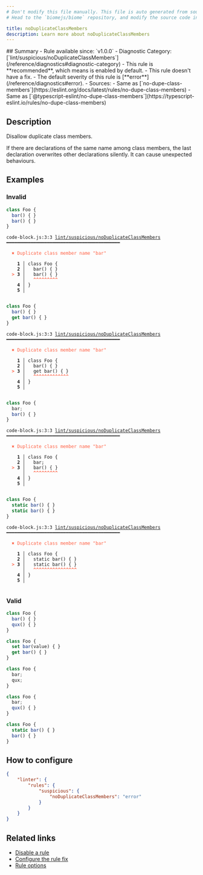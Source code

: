 ```yaml
---
# Don't modify this file manually. This file is auto generated from source, and you will lose your changes next time the website is built.
# Head to the `biomejs/biome` repository, and modify the source code in there.

title: noDuplicateClassMembers
description: Learn more about noDuplicateClassMembers
---
```


<Tabs>
<TabItem label="JavaScript (and super languages)" icon="seti:javascript">
## Summary
- Rule available since: `v1.0.0`
- Diagnostic Category: [`lint/suspicious/noDuplicateClassMembers`](/reference/diagnostics#diagnostic-category)
- This rule is **recommended**, which means is enabled by default.
- This rule doesn't have a fix.
- The default severity of this rule is [**error**](/reference/diagnostics#error).
- Sources: 
  - Same as [`no-dupe-class-members`](https://eslint.org/docs/latest/rules/no-dupe-class-members)
  - Same as [`@typescript-eslint/no-dupe-class-members`](https://typescript-eslint.io/rules/no-dupe-class-members)

## Description
Disallow duplicate class members.

If there are declarations of the same name among class members,
the last declaration overwrites other declarations silently.
It can cause unexpected behaviours.

## Examples

### Invalid

```js
class Foo {
  bar() { }
  bar() { }
}
```

<pre class="language-text"><code class="language-text">code-block.js:3:3 <a href="https://biomejs.dev/linter/rules/no-duplicate-class-members">lint/suspicious/noDuplicateClassMembers</a> ━━━━━━━━━━━━━━━━━━━━━━━━━━━━━━━━━━━━━━━━━━<br /><br />  <strong><span style="color: Tomato;">✖</span></strong> <span style="color: Tomato;">Duplicate class member name &quot;bar&quot;</span><br />  <br />    <strong>1 │ </strong>class Foo &#123;<br />    <strong>2 │ </strong>  bar() &#123; &#125;<br />  <strong><span style="color: Tomato;">&gt;</span></strong> <strong>3 │ </strong>  bar() &#123; &#125;<br />   <strong>   │ </strong>  <strong><span style="color: Tomato;">^</span></strong><strong><span style="color: Tomato;">^</span></strong><strong><span style="color: Tomato;">^</span></strong><strong><span style="color: Tomato;">^</span></strong><strong><span style="color: Tomato;">^</span></strong><strong><span style="color: Tomato;">^</span></strong><strong><span style="color: Tomato;">^</span></strong><strong><span style="color: Tomato;">^</span></strong><strong><span style="color: Tomato;">^</span></strong><br />    <strong>4 │ </strong>&#125;<br />    <strong>5 │ </strong><br />  <br /></code></pre>

```js
class Foo {
  bar() { }
  get bar() { }
}
```

<pre class="language-text"><code class="language-text">code-block.js:3:3 <a href="https://biomejs.dev/linter/rules/no-duplicate-class-members">lint/suspicious/noDuplicateClassMembers</a> ━━━━━━━━━━━━━━━━━━━━━━━━━━━━━━━━━━━━━━━━━━<br /><br />  <strong><span style="color: Tomato;">✖</span></strong> <span style="color: Tomato;">Duplicate class member name &quot;bar&quot;</span><br />  <br />    <strong>1 │ </strong>class Foo &#123;<br />    <strong>2 │ </strong>  bar() &#123; &#125;<br />  <strong><span style="color: Tomato;">&gt;</span></strong> <strong>3 │ </strong>  get bar() &#123; &#125;<br />   <strong>   │ </strong>  <strong><span style="color: Tomato;">^</span></strong><strong><span style="color: Tomato;">^</span></strong><strong><span style="color: Tomato;">^</span></strong><strong><span style="color: Tomato;">^</span></strong><strong><span style="color: Tomato;">^</span></strong><strong><span style="color: Tomato;">^</span></strong><strong><span style="color: Tomato;">^</span></strong><strong><span style="color: Tomato;">^</span></strong><strong><span style="color: Tomato;">^</span></strong><strong><span style="color: Tomato;">^</span></strong><strong><span style="color: Tomato;">^</span></strong><strong><span style="color: Tomato;">^</span></strong><strong><span style="color: Tomato;">^</span></strong><br />    <strong>4 │ </strong>&#125;<br />    <strong>5 │ </strong><br />  <br /></code></pre>

```js
class Foo {
  bar;
  bar() { }
}
```

<pre class="language-text"><code class="language-text">code-block.js:3:3 <a href="https://biomejs.dev/linter/rules/no-duplicate-class-members">lint/suspicious/noDuplicateClassMembers</a> ━━━━━━━━━━━━━━━━━━━━━━━━━━━━━━━━━━━━━━━━━━<br /><br />  <strong><span style="color: Tomato;">✖</span></strong> <span style="color: Tomato;">Duplicate class member name &quot;bar&quot;</span><br />  <br />    <strong>1 │ </strong>class Foo &#123;<br />    <strong>2 │ </strong>  bar;<br />  <strong><span style="color: Tomato;">&gt;</span></strong> <strong>3 │ </strong>  bar() &#123; &#125;<br />   <strong>   │ </strong>  <strong><span style="color: Tomato;">^</span></strong><strong><span style="color: Tomato;">^</span></strong><strong><span style="color: Tomato;">^</span></strong><strong><span style="color: Tomato;">^</span></strong><strong><span style="color: Tomato;">^</span></strong><strong><span style="color: Tomato;">^</span></strong><strong><span style="color: Tomato;">^</span></strong><strong><span style="color: Tomato;">^</span></strong><strong><span style="color: Tomato;">^</span></strong><br />    <strong>4 │ </strong>&#125;<br />    <strong>5 │ </strong><br />  <br /></code></pre>

```js
class Foo {
  static bar() { }
  static bar() { }
}
```

<pre class="language-text"><code class="language-text">code-block.js:3:3 <a href="https://biomejs.dev/linter/rules/no-duplicate-class-members">lint/suspicious/noDuplicateClassMembers</a> ━━━━━━━━━━━━━━━━━━━━━━━━━━━━━━━━━━━━━━━━━━<br /><br />  <strong><span style="color: Tomato;">✖</span></strong> <span style="color: Tomato;">Duplicate class member name &quot;bar&quot;</span><br />  <br />    <strong>1 │ </strong>class Foo &#123;<br />    <strong>2 │ </strong>  static bar() &#123; &#125;<br />  <strong><span style="color: Tomato;">&gt;</span></strong> <strong>3 │ </strong>  static bar() &#123; &#125;<br />   <strong>   │ </strong>  <strong><span style="color: Tomato;">^</span></strong><strong><span style="color: Tomato;">^</span></strong><strong><span style="color: Tomato;">^</span></strong><strong><span style="color: Tomato;">^</span></strong><strong><span style="color: Tomato;">^</span></strong><strong><span style="color: Tomato;">^</span></strong><strong><span style="color: Tomato;">^</span></strong><strong><span style="color: Tomato;">^</span></strong><strong><span style="color: Tomato;">^</span></strong><strong><span style="color: Tomato;">^</span></strong><strong><span style="color: Tomato;">^</span></strong><strong><span style="color: Tomato;">^</span></strong><strong><span style="color: Tomato;">^</span></strong><strong><span style="color: Tomato;">^</span></strong><strong><span style="color: Tomato;">^</span></strong><strong><span style="color: Tomato;">^</span></strong><br />    <strong>4 │ </strong>&#125;<br />    <strong>5 │ </strong><br />  <br /></code></pre>

### Valid

```js
class Foo {
  bar() { }
  qux() { }
}
```

```js
class Foo {
  set bar(value) { }
  get bar() { }
}
```

```js
class Foo {
  bar;
  qux;
}
```

```js
class Foo {
  bar;
  qux() { }
}
```

```js
class Foo {
  static bar() { }
  bar() { }
}
```

## How to configure
```json title="biome.json"
{
	"linter": {
		"rules": {
			"suspicious": {
				"noDuplicateClassMembers": "error"
			}
		}
	}
}

```
## Related links

- [Disable a rule](/linter/#disable-a-rule)
- [Configure the rule fix](/linter#configure-the-rule-fix)
- [Rule options](/linter/#rule-options)

</TabItem>
</Tabs>

